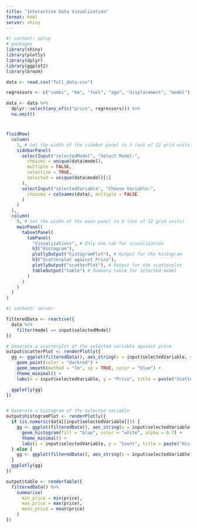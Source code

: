 ---
title: "Interactive Data Visualization"
format: html
server: shiny
---
```{r setup, include=FALSE}
#| context: setup
# packages
library(shiny)
library(plotly)
library(dplyr)
library(ggplot2)
library(broom)

data <- read.csv("full_data.csv")

regressors <- c("combi", "km", "fuel", "age", "displacement", "model")

data <- data %>%
  dplyr::select(any_of(c("price", regressors))) %>%
  na.omit()

```

# {.main-body}
```{r input-panel}
fluidRow(
  column(
    3, # Set the width of the sidebar panel to 3 (out of 12 grid units)
    sidebarPanel(
      selectInput("selectedModel", "Select Model:",
        choices = unique(data$model),
        multiple = FALSE,
        selectize = TRUE,
        selected = unique(data$model)[1]
      ),
      selectInput("selectedVariable", "Choose Variable:",
        choices = colnames(data), multiple = FALSE
      )
    )
  ),
  column(
    9, # Set the width of the main panel to 9 (out of 12 grid units)
    mainPanel(
      tabsetPanel(
        tabPanel(
          "Visualizations", # Only one tab for visualization
          h3("Histogram"),
          plotlyOutput("histogramPlot"), # Output for the histogram
          h3("Scatterplot against Price"),
          plotlyOutput("scatterPlot"), # Output for the scatterplot
          tableOutput("table") # Summary table for selected model
        )
      )
    )
  )
)

```


```{r, echo=FALSE}
#| context: server

filteredData <- reactive({
  data %>%
    filter(model == input$selectedModel)
})

# Generate a scatterplot of the selected variable against price
output$scatterPlot <- renderPlotly({
  gg <- ggplot(filteredData(), aes_string(x = input$selectedVariable, y = "price")) +
    geom_point(color = "darkred") +
    geom_smooth(method = "lm", se = TRUE, color = "blue") +
    theme_minimal() +
    labs(x = input$selectedVariable, y = "Price", title = paste("Scatterplot of", input$selectedVariable, "vs Price"))

  ggplotly(gg)
})


# Generate a histogram of the selected variable
output$histogramPlot <- renderPlotly({
  if (is.numeric(data[[input$selectedVariable]])) {
    gg <- ggplot(filteredData(), aes_string(x = input$selectedVariable)) +
      geom_histogram(fill = "blue", color = "white", alpha = 0.7) +
      theme_minimal() +
      labs(x = input$selectedVariable, y = "Count", title = paste("Histogram of", input$selectedVariable))
  } else {
    gg <- ggplot(filteredData(), aes_string(x = input$selectedVariable))
  }
  ggplotly(gg)
})

output$table <- renderTable({
  filteredData() %>%
    summarise(
      min_price = min(price),
      max_price = max(price),
      mean_price = mean(price)
    )
})

```





